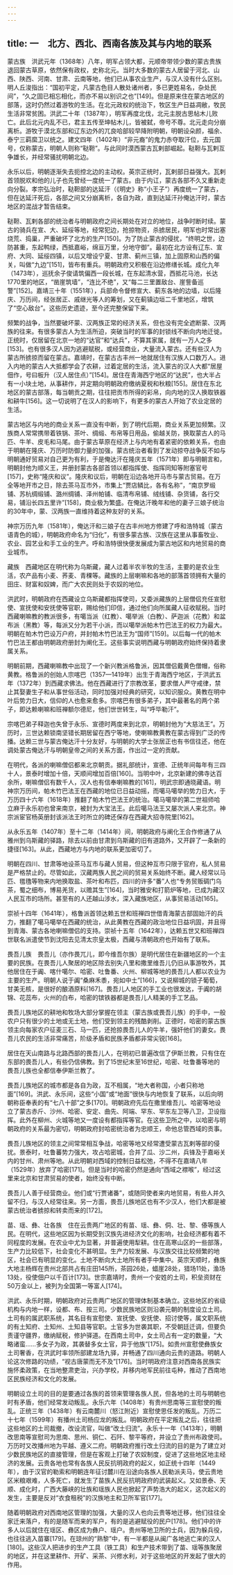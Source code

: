 ```yaml
---
---
---
```

title: 一　北方、西北、西南各族及其与内地的联系
---




蒙古族　洪武元年（1368年）八年，明军占领大都，元顺帝带领少数的蒙古贵族退回蒙古草原，依然保有政权，史称北元。当时大多数的蒙古人居留于河北、山西、陕西、河南、甘肃、云南等地，他们已从事农业生产，与汉人没有什么区别。明人丘浚指出：“国初平定，凡蒙古色目人散处诸州者，多已更姓易名，杂处民间”，“久之固已相忘相化，而亦不易以别识之也”[149]。但是原来住在蒙古地区的部落，这时仍然过着游牧的生活。在北元政权的统治下，牧区生产日益凋敝，牧民生活非常贫困。洪武二十年（1387年），明军再度北伐，北元主脱古思帖木儿败亡。此后北元内乱不已，君主五传至坤帖木儿，皆被弑，帝号不尊。北元走向分崩离析。游牧于漠北东部和辽东边外的兀良哈部较早降附明朝，明朝设朵颜，福余、泰宁三羁縻卫以统之。建文四年（1402年）“非元裔”的鬼力赤夺取汗位，去元国号，仅称蒙古，明朝人则称“鞑靼”。与此同时漠西蒙古瓦剌部崛起。鞑靼与瓦剌互争雄长，并经常骚扰明朝北边。

永乐以后，明朝逐渐失去扼控北边的主动权。英宗正统时，瓦剌部日益强大。瓦剌首领脱欢和他的儿子也先曾经一度统一了蒙古。由于内讧，蒙古各部不久又重新走向分裂。孝宗弘治时，鞑靼部的达延汗（《明史》称“小王子”）再度统一了蒙古，但在达延汗死后，各部之间又分崩离析，各自为政，直到达延汗孙俺达汗时，蒙古地区的混战才暂告结束。

鞑靼、瓦剌各部的统治者与明朝政府之间长期处在对立的地位，战争时断时续。蒙古的骑兵在宣、大、延绥等地，经常犯边，抢掠物资，杀掳居民，明军也时常出塞烧荒、捣巢，严重破坏了北方的生产[150]。为了防止蒙古的侵扰，“终明之世，边防甚重，东起鸭绿，西抵嘉峪，绵亘万里，分地守御”。最初在北方设有辽东、宣府、大同、延绥四镇，以后又增设宁夏、甘肃、蓟州三镇，加上固原和山西的偏关，叫做“九边”[151]，皆布有重兵。明朝政府又积极在沿边修缮长城。成化九年（1473年），巡抚余子俊请筑偏西一段长城，在东起清水营，西抵花马池，长达1770里的地区，“凿崖筑墙”，“连比不绝”，又“每二三里置敌台、崖訾备巡警”[152]。嘉靖三十年（1551年），兵部命令督修宣大、蓟东各地的边墙，以后隆庆、万历间，经张居正、戚继光等人的筹划，又在蓟镇边垣二千里地区，增筑了“空心敌台”。这些历史遗迹，至今还完整保留下来。

频繁的战争，当然要破坏蒙、汉两族正常的经济关系，但也没有完全遮断蒙、汉两族的往来。有很多蒙古人为生活所迫，突破当时的军事的封锁线不断向内地迁徙。正统时，仅居留在北京一地的“达官”和“达兵”，不算其家属，就有一万人之多[153]。也有很多汉人因为逃避赋税，或经营商业，大量流入蒙古。还有些汉人为蒙古所掳掠而留在蒙古。嘉靖时，在蒙古古丰州一地就居住有汉族人口数万人。进入内地的蒙古人大抵都学会了农耕，过着定居的生活，流入蒙古的汉人大都“居屋佃作，号曰板升（汉人居住点）”[154]。居住在青海西宁地区的“达民”，也大半占有一小块土地，从事耕作，并定期向明朝政府缴纳夏税和秋粮[155]。居住在东北地区的蒙古部落，每当朝贡之期，往往把贡市所得的彩帛，向内地的汉人换取铁器和耕牛[156]。这一切说明了在汉人的影响下，有更多的蒙古人开始了农业定居的生活。

蒙古地区与内地的商业关系一直没有中断，到了明代后期，商业关系更加频繁。汉族商人常常携带着铁锅、茶叶、绸缎、布帛等日用品，偷越关防，换取蒙古人的马匹、牛羊、皮毛和马尾。由于蒙古草原在经济上与内地有着紧密的依赖关系，也由于明朝在隆庆、万历时防御力量的加强，蒙古统治者看到了发动掠夺战争反不如与明朝通好贸易对自己更为有利，于是俺达汗在隆庆五年（1571年）即与明朝言和，明朝封他为顺义王，并册封蒙古各部首领以都指挥使、指挥同知等附塞官号[157]，史称“隆庆和议”。隆庆和议后，明朝在沿边各地开马市与蒙古贸易。在万全等地开市之日，除去茶马互市外，市集上“贾店鳞比，各有名称”，“南京罗缎铺、苏杭绸缎铺、潞州绸铺、泽州帕铺、临清布帛铺、绒线铺、杂货铺，各行交易，铺沿长四五里许”[158]，商业极为繁盛。在俺达汗晚年和他的妻子三娘子统治的30年中，蒙、汉两族一直维持着这种友好的关系。

神宗万历九年（1581年），俺达汗和三娘子在古丰州地方修建了呼和浩特城（蒙古语青色的城），明朝政府命名为“归化”，有很多蒙古族、汉族在这里从事畜牧业、农业、园艺业和手工业的生产。呼和浩特很快便发展成为蒙古地区和内地贸易的商业城市。

藏族　西藏地区在明代称为乌斯藏，藏人过着半农半牧的生活，主要的是农业生活，农产品有小麦、荞麦、青稞等。藏族的上层喇嘛和各地的部落首领拥有大量的田庄、财富和奴婢，而广大农民则处于农奴的地位。

洪武时，明朝政府在西藏设立乌斯藏都指挥使司，又委派藏族的上层僧侣充任宣慰使、宣抚使和安抚使等官职，赐给他们印信，通过他们向所属藏人征收赋税。当时西藏喇嘛教的教派很多，有噶当派（红教）、噶举派（白教）、萨迦派（花教）和盆布派（黑教）等，每派又分为若干小派，而以噶举派帕木竹巴法王的权力为最大。明朝在帕木竹巴设万户府，并封帕木竹巴法王为“国师”[159]。以后每一代的帕木竹巴法王都由明朝政府册封为阐化王。这些事实说明西藏与明朝政府始终保持着隶属关系。

明朝前期，西藏喇嘛教中出现了一个新兴教派格鲁派，因其僧侣戴黄色僧帽，俗称黄教。格鲁派的创始人宗喀巴（1357—1419年）出生于青海西宁地区，于洪武五年（1372年）到西藏求佛法。他在西藏进行了宗教改革，要求僧人严守戒律，禁止其娶妻生子和从事世俗活动，同时加强对经典的研究，以知识服众。黄教在明中叶后势力日大，信仰的人也愈来愈多。宗喀巴有很多弟子，其中最著名的两个弟子，即达赖喇嘛和班禅额尔德尼，他们世世转生，叫“呼毕勒汗”。

宗喀巴弟子释迦也失曾于永乐、宣德时两度来到北京，明朝封他为“大慈法王”。万历时，三世达赖锁南坚错长期居留在西宁等地，使喇嘛教黄教在蒙古得到广泛的传播。达赖三世与蒙古俺达汗十分友好，与明朝的大学士张居正也有书信往还，他在调处蒙古俺达汗与明朝皇帝之间的关系方面，作出过一定的贡献。

在明代，各派的喇嘛僧侣都来北京朝贡。据礼部统计，宣德、正统年间每年有三四十人，景泰时增加十倍，天顺间增加百倍[160]。当明中叶，北京新建的佛寺达百余所，喇嘛僧侣有数千人，汉人也有信奉喇嘛教的[161]，明武宗即通晓藏语。明神宗万历间，帕木竹巴法王在西藏的地位已日益动摇，而噶马噶举的势力日大，于万历四十六年（1618年）推翻了帕木竹巴法王的统治。噶马噶举的第二世祖师哈立麻于永乐初也曾来南京，被封为大宝法王。此后噶马法王又屡次派人来北京。神宗派宦官杨英册封该派法王时所立的碑还保存在西藏大招寺院里[162]。

从永乐五年（1407年）至十二年（1414年）间，明朝政府与阐化王合作修通了从雅州到乌斯藏的驿路，除去以前由甘肃到乌斯藏的旧有道路外，又开辟了一条新的捷径[163]。从此，西藏地方与内地的联系更加密切了。

明朝在四川、甘肃等地设茶马互市与藏人贸易，但这种互市只限于官府，私人贸易是严格禁止的。尽管如此，汉藏两族人民之间的贸易关系始终不断。藏人经常以马匹、氆氇等物来内地换取盐、茶叶和布匹，四川的许多“番”人也“专务贸贩碉门乌茶，蜀之细布，博易羌货，以赡其生”[164]，当时雅安和打箭炉等地，已成为藏汉人民互市的场所。甚至有的人还越山涉水，深入藏族地区，从事贸易活动[165]。

崇祯十四年（1641年），格鲁派首领达赖五世和班禅四世借青海蒙古部固始汗的兵力，推翻了噶马噶举在西藏的统治，从此黄教在西藏的政治地位日益巩固，并且得到青海、蒙古各地喇嘛僧侣的支持。崇祯十五年（1642年），达赖五世又和班禅四世联名派遣使节到沈阳去见清太宗皇太极，西藏与清朝政府也开始有了联系。

畏吾儿族　畏吾儿（亦作畏兀儿，即今维吾尔族）是明代居住在新疆地区的一个主要的民族。在畏吾儿人聚居的地区除去别失八里和撒里维吾儿仍旧从事游牧外，其他居住在于阗、喀什噶尔、哈密、吐鲁番、火州、柳城等地的畏吾儿人都以农业为主要的生产。明朝人说于阗“桑麻禾黍，宛如中土”[166]，又说柳城的锁子葡萄，甘美无核，是很好的酿酒原料[167]。畏吾儿人地区的手工业也很发达，于阗的胡锦、花蕊布，火州的白布，哈密的镔铁器都是畏吾儿人精美的手工艺品。

畏吾儿族地区的耕地和牧场大部分掌握在领主（蒙古族或畏吾儿族）的手中，一般农户只有很少的土地或无土地，他们受到领主的残酷剥削。正德时，哈密的蒙古族领主向每家农户征麦三石、马一匹，还抢掠畏吾儿人的牛羊，强奸他们的妻女。畏吾儿农民的生活非常痛苦，阶级矛盾和民族矛盾都非常尖锐[168]。

居住在天山南路与北路西部的畏吾儿人，在明初已普遍改信了伊斯兰教，只有住在东部的畏吾儿人，有些仍信佛教。到了15世纪末至16世纪，哈密、吐鲁番等地的畏吾儿族也全都信奉伊斯兰教了。

畏吾儿族地区的城市都是各自为政，互不相属，“地大者称国，小者只称地面”[169]。洪武、永乐间，这些“小国”或“地面”很快与内地恢复了联系，以后向明朝称臣奉表的有“七八十部”之多[170]。明朝政府先后在撒里维吾儿、哈密等地设立了蒙古赤斤、沙州、哈密、安定、曲先、阿端、罕东、罕东左卫等八卫，卫设指挥。此外在柳州、火城等地又一度设有都指挥等官。在这些卫所之中，以哈密与明朝政府的关系最为密切，明朝政府封哈密统治者为忠顺王，命他总管西域的贡事。

畏吾儿族地区的领主之间常常相互争战，哈密等地又经常遭受蒙古瓦剌等部的侵扰。景泰时，吐鲁蕃势力强大，攻占哈密城，合并了瓜、沙二州，兵锋及于嘉峪关内的甘州、肃州等地。从此明朝对西域的控制日益松弛，不得不在嘉靖八年（1529年）放弃了哈密[171]。但是当时的哈密仍然是通向“西域之襟喉”，经过这里来北京和甘肃贸易的使者，始终没有中断。

畏吾儿人善于经营商业。他们或“行贾诸番”，或随同使者来内地贸易，有些人并久留不归，与汉人经常往来。另一方面，畏吾儿族地区也有不少汉人，他们大都是被蒙古统治者掳掠和转卖而来的[172]。

苗、瑶、彝、壮各族　住在云贵两广地区的有苗、瑶、彝、侗、壮、黎、傣等族人民。在明代，这些地区因为长期受到汉族先进经济文化的影响，社会经济都有着不同程度的发展。在农业中尤为显著，并普遍使用犁耕。住在高寒山区的一些部落，生产力比较低下，社会变化不甚明显。生产力较发展、与汉族交往比较频繁的地区，社会已有明显的变化。土地不断向大土地所有者手中集中。英宗天顺时，彝族大地主杨辉在贵州北部共占有庄田145所，茶园26处，蜡崖28处，猎场11处，渔场13处，役使佃户以千百计[173]。世宗嘉靖时，贵州一个安姓的土司，积垒资财在50万金以上，被列为全国第一等富人[174]。

洪武、永乐时期，明朝政府对云贵两广地区的管理体制基本确立。这些地区的省级机构与内地一样，设都、布、按三司。少数民族地区则沿袭元朝的制度设立土司。土司有的属武职系统，其名目有宣慰使、宣抚使、安抚使、招讨使等，属文职系统的有土知府、土知州、土知县等官职。土官多为世袭其职，不受朝廷迁调，但要负责谨守疆界，缴纳赋税，修护驿道。在西南土司中，女土司占有一定的数量，“大略诸蛮……多女子为政，其袭替多女土官，异于他族”[175]。如贵州宣慰使彝族女土司奢香，在洪武时率领所部建龙场九驿，并畅通了四川通向云贵的道路。明朝人论这次修路的功绩，“视古唐蒙而无不及”[176]。当时明政府注意对西南各民族实施怀柔政策，在当地整肃吏治，兴办学校，并移内地军民前往屯种，推动了西南地区民族经济和文化的发展。

明朝设立土司的目的是要通过各族的首领来管理各族人民，但各地的土司与明朝也时有矛盾，他们经常发动叛乱。永乐六年（1408年）有贵州思南等三宣慰使的叛乱。正统三年（1438年）有云南麓川（怒江附近）宣慰使思任发的叛乱。万历二十七年（1599年）有播州土司杨应龙的叛乱。明朝政府在平定叛乱之后，往往把这些地区的土司裁撤，改设流官，叫做“改土归流”。永乐十一年（1413年），明朝改思南等宣慰司为思南、思州、铜仁、石阡、黎平等府，并设立了贵州布政使司。万历时又改播州地为平越、遵义二府。明朝政府推行改土归流的目的是为了建立对少数民族地区的直接管理，但是在客观上打破了农奴制度，促进了这些地区地主经济的发展。云贵各地也常有各族人民反抗明政府的起义，如正统十四年（1449年），由于汉官的勒索和明朝连年征讨麓川在沿途向各族人民勒派夫马，使云贵地区米粮艰难，人多死亡，就发生了苗族人民反抗明政府的武装起义。又如景泰、天顺、成化时，广西大藤峡的壮族和瑶族人民也掀起了声势浩大的起义，这次起义的发生，主要是反对“衣食租税”的汉族地主和卫所军官[177]。

随着明朝政府对西南地区管理的加强，大量的汉人也向云贵等地迁移，他们往往全家迁来落户，有的是随军而来的军户，有的是逃避赋役的民户[178]。他们中的许多人以后就住在瑶区、彝区成为彝户、瑶户。贵州等地卫所的士兵，因为躲兵役，也往往逃入苗寨[179]。在琼州的“熟黎”中，有一半都是从闽广各地逃亡来的汉人[180]。这些汉人把进步的生产工具（铁工具）和生产技术带到了苗、瑶等族聚居的地区，并在这里耕作、开矿、采茶、兴修水利，对于这些地区的开发起了很大的作用。